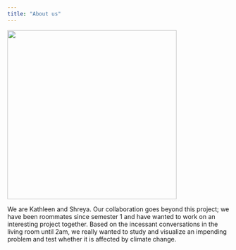 ```yaml
---
title: "About us"
---
```


<!-- Use a grid -->
::: {.grid}

<!-- Left column has a width of 4/12 and shows a picture of me -->
::: {.g-col-4}
![](images/kathleen-and-shreya.jpeg){width=4in}
:::

<!-- Text gets a column with width 8/12 -->
::: {.g-col-8}

We are Kathleen and Shreya. 
Our collaboration goes beyond this project; we have been roommates since semester 1 and have wanted to work on an interesting project together. Based on the incessant conversations in the living room until 2am, we really wanted to study and visualize an impending problem and test whether it is affected by climate change. 
::: 

:::



